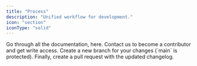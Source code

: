 ```yaml
---
title: "Process"
description: "Unified workflow for development."
icon: "section"
iconType: "solid"
---
```


<Steps>
    <Step title="Check our docs">
        Go through all the documentation, here.
    </Step>
    <Step title="Join the team">
        Contact us to become a contributor and get write access.
    </Step>
    <Step title="Create your branch">
        Create a new branch for your changes (`main` is protected).
    </Step>
    <Step title="Work on your branch">
        Finally, create a pull request with the updated changelog.
    </Step>
</Steps>